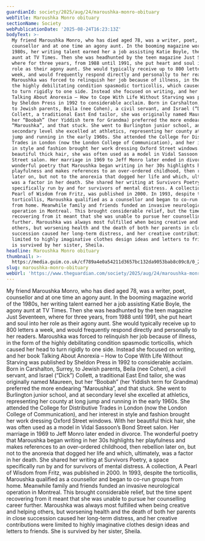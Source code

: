 ```yaml
---
guardianId: society/2025/aug/24/maroushka-monro-obituary
webTitle: Maroushka Monro obituary
sectionName: Society
webPublicationDate: '2025-08-24T16:23:13Z'
bodyText: >-
  My friend Maroushka Monro, who has died aged 78, was a writer, poet,
  counsellor and at one time an agony aunt. In the booming magazine world of the
  1980s, her writing talent earned her a job assisting Katie Boyle, the agony
  aunt at TV Times. Then she was headhunted by the teen magazine Just Seventeen,
  where for three years, from 1988 until 1991, she put heart and soul into her
  role as their agony aunt. She would typically receive up to 800 letters a
  week, and would frequently respond directly and personally to her readers.
  Maroushka was forced to relinquish her job because of illness, in the form of
  the highly debilitating condition spasmodic torticollis, which caused her head
  to turn rigidly to one side. Instead she focused on writing, and her book
  Talking About Anorexia – How to Cope With Life Without Starving was published
  by Sheldon Press in 1992 to considerable acclaim. Born in Carshalton, Surrey,
  to Jewish parents, Beila (nee Cohen), a civil servant, and Israel (“Dick”)
  Collett, a traditional East End tailor, she was originally named Maureen, but
  her “Boobah” (her Yiddish term for Grandma) preferred the more endearing
  “Maroushka”, and that stuck. She went to Burlington junior school, and at
  secondary level she excelled at athletics, representing her county at long
  jump and running in the early 1960s. She attended the College for Distributive
  Trades in London (now the London College of Communication), and her interest
  in style and fashion brought her work dressing Oxford Street windows. With her
  beautiful thick hair, she was often used as a model in Vidal Sassoon’s Bond
  Street salon. Her marriage in 1969 to Jeff Monro later ended in divorce. The
  wonderful poetry that Maroushka began writing in her 30s highlights her
  playfulness and makes references to an over-ordered childhood, then rebellion
  later on, but not to the anorexia that dogged her life and which, ultimately,
  was a factor in her death. She shared her writing at Survivors Poetry, a space
  specifically run by and for survivors of mental distress. A collection, A
  Pearl of Wisdom from Fritz, was published in 2000. In 1993, despite the
  torticollis, Maroushka qualified as a counsellor and began to co-run groups
  from home. Meanwhile family and friends funded an invasive neurological
  operation in Montreal. This brought considerable relief, but the time spent
  recovering from it meant that she was unable to pursue her counselling career
  further. Maroushka was always most fulfilled when being creative and helping
  others, but worsening health and the death of both her parents in close
  succession caused her long-term distress, and her creative contributions were
  limited to highly imaginative clothes design ideas and letters to friends. She
  is survived by her sister, Sheila.
headline: Maroushka Monro obituary
thumbnail: >-
  https://media.guim.co.uk/cf789a4e0a54211d3657bc132da9053bab8c09c8/0_25_1356_1085/500.jpg
slug: maroushka-monro-obituary
webUrl: 'https://www.theguardian.com/society/2025/aug/24/maroushka-monro-obituary'
---
```

My friend Maroushka Monro, who has died aged 78, was a writer, poet, counsellor and at one time an agony aunt. In the booming magazine world of the 1980s, her writing talent earned her a job assisting Katie Boyle, the agony aunt at TV Times. Then she was headhunted by the teen magazine Just Seventeen, where for three years, from 1988 until 1991, she put heart and soul into her role as their agony aunt. She would typically receive up to 800 letters a week, and would frequently respond directly and personally to her readers. Maroushka was forced to relinquish her job because of illness, in the form of the highly debilitating condition spasmodic torticollis, which caused her head to turn rigidly to one side. Instead she focused on writing, and her book Talking About Anorexia – How to Cope With Life Without Starving was published by Sheldon Press in 1992 to considerable acclaim. Born in Carshalton, Surrey, to Jewish parents, Beila (nee Cohen), a civil servant, and Israel (“Dick”) Collett, a traditional East End tailor, she was originally named Maureen, but her “Boobah” (her Yiddish term for Grandma) preferred the more endearing “Maroushka”, and that stuck. She went to Burlington junior school, and at secondary level she excelled at athletics, representing her county at long jump and running in the early 1960s. She attended the College for Distributive Trades in London (now the London College of Communication), and her interest in style and fashion brought her work dressing Oxford Street windows. With her beautiful thick hair, she was often used as a model in Vidal Sassoon’s Bond Street salon. Her marriage in 1969 to Jeff Monro later ended in divorce. The wonderful poetry that Maroushka began writing in her 30s highlights her playfulness and makes references to an over-ordered childhood, then rebellion later on, but not to the anorexia that dogged her life and which, ultimately, was a factor in her death. She shared her writing at Survivors Poetry, a space specifically run by and for survivors of mental distress. A collection, A Pearl of Wisdom from Fritz, was published in 2000. In 1993, despite the torticollis, Maroushka qualified as a counsellor and began to co-run groups from home. Meanwhile family and friends funded an invasive neurological operation in Montreal. This brought considerable relief, but the time spent recovering from it meant that she was unable to pursue her counselling career further. Maroushka was always most fulfilled when being creative and helping others, but worsening health and the death of both her parents in close succession caused her long-term distress, and her creative contributions were limited to highly imaginative clothes design ideas and letters to friends. She is survived by her sister, Sheila.
